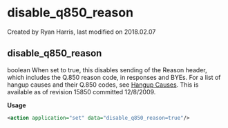 
# disable_q850_reason 

 Created by  Ryan Harris, last modified on 2018.02.07

## disable_q850_reason

boolean When set to true, this disables sending of the Reason header, which includes the Q.850 reason code, in responses and BYEs. For a list of hangup causes and their Q.850 codes, see [Hangup Causes](hangup_cause_16352598.mdx#hangup_cause). This is available as of revision 15850 committed 12/8/2009.

**Usage**

```xml
<action application="set" data="disable_q850_reason=true"/>
```


